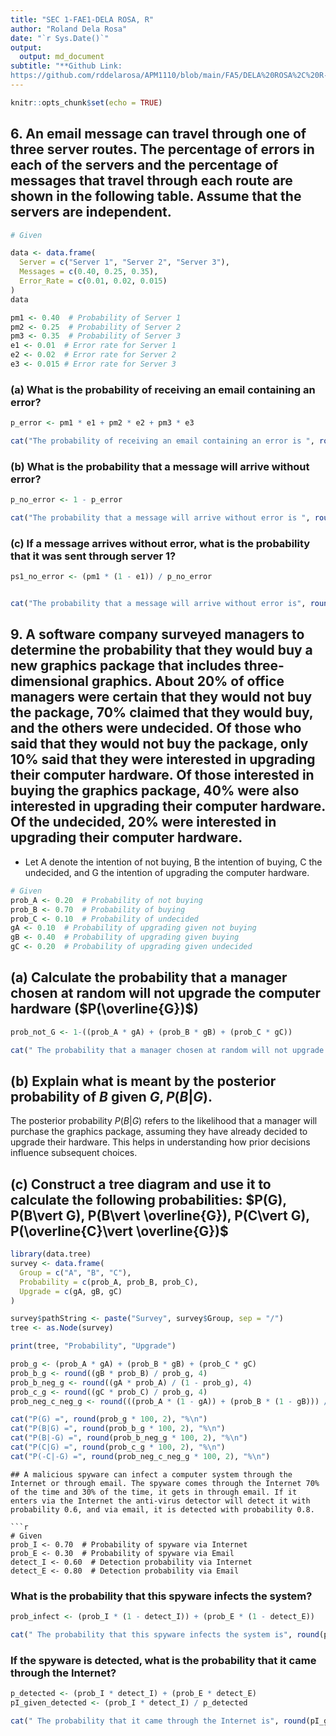 ---
title: "SEC 1-FAE1-DELA ROSA, R"
author: "Roland Dela Rosa"
date: "`r Sys.Date()`"
output:
  output: md_document
subtitle: "**Github Link: 
https://github.com/rddelarosa/APM1110/blob/main/FA5/DELA%20ROSA%2C%20R-FA5.Rmd**"
---

```{r setup, include=FALSE}
knitr::opts_chunk$set(echo = TRUE)
```

## 6. An email message can travel through one of three server routes. The percentage of errors in each of the servers and the percentage of messages that travel through each route are shown in the following table. Assume that the servers are independent.

```{r}
# Given

data <- data.frame(
  Server = c("Server 1", "Server 2", "Server 3"),
  Messages = c(0.40, 0.25, 0.35),
  Error_Rate = c(0.01, 0.02, 0.015)
)
data

pm1 <- 0.40  # Probability of Server 1
pm2 <- 0.25  # Probability of Server 2
pm3 <- 0.35  # Probability of Server 3
e1 <- 0.01  # Error rate for Server 1
e2 <- 0.02  # Error rate for Server 2
e3 <- 0.015 # Error rate for Server 3

```
### (a) What is the probability of receiving an email containing an error?
```{r}
p_error <- pm1 * e1 + pm2 * e2 + pm3 * e3

cat("The probability of receiving an email containing an error is ", round(p_error,5), "and the percentage is", round(p_error*100,2),"%." )
```

### (b) What is the probability that a message will arrive without error?

```{r}
p_no_error <- 1 - p_error

cat("The probability that a message will arrive without error is ", round(p_no_error,4), "and the percentage is", round(p_no_error*100,2),"%." )

```

### (c) If a message arrives without error, what is the probability that it was sent through server 1?

```{r}
ps1_no_error <- (pm1 * (1 - e1)) / p_no_error


cat("The probability that a message will arrive without error is", round(ps1_no_error, 4), "and the percentage is", round(ps1_no_error * 100, 2), "%.")

```

## 9. A software company surveyed managers to determine the probability that they would buy a new graphics package that includes three-dimensional graphics. About 20% of office managers were certain that they would not buy the package, 70% claimed that they would buy, and the others were undecided. Of those who said that they would not buy the package, only 10% said that they were interested in upgrading their computer hardware. Of those interested in buying the graphics package, 40% were also interested in upgrading their computer hardware. Of the undecided, 20% were interested in upgrading their computer hardware.

-   Let A denote the intention of not buying, B the intention of buying, C the undecided, and G the intention of upgrading the computer hardware.


```{r}
# Given
prob_A <- 0.20  # Probability of not buying
prob_B <- 0.70  # Probability of buying
prob_C <- 0.10  # Probability of undecided
gA <- 0.10  # Probability of upgrading given not buying
gB <- 0.40  # Probability of upgrading given buying
gC <- 0.20  # Probability of upgrading given undecided
```

## (a) Calculate the probability that a manager chosen at random will not upgrade the computer hardware ($P(\overline{G})$)

```{r}
prob_not_G <- 1-((prob_A * gA) + (prob_B * gB) + (prob_C * gC))

cat(" The probability that a manager chosen at random will not upgrade the computer hardware is", round(prob_not_G, 4), "and the percentage is", round(prob_not_G * 100, 2), "%.")

```

## (b) Explain what is meant by the posterior probability of $B$ given $G, P(B\vert G)$.

The posterior probability $P(B \vert G)$ refers to the likelihood that a manager will purchase the graphics package, assuming they have already decided to upgrade their hardware. This helps in understanding how prior decisions influence subsequent choices.


## (c) Construct a tree diagram and use it to calculate the following probabilities: $P(G), P(B\vert G), P(B\vert \overline{G}), P(C\vert G), P(\overline{C}\vert \overline{G})$
```{r}
library(data.tree)
survey <- data.frame(
  Group = c("A", "B", "C"),
  Probability = c(prob_A, prob_B, prob_C),
  Upgrade = c(gA, gB, gC)
)

survey$pathString <- paste("Survey", survey$Group, sep = "/")
tree <- as.Node(survey)

print(tree, "Probability", "Upgrade")

prob_g <- (prob_A * gA) + (prob_B * gB) + (prob_C * gC)
prob_b_g <- round((gB * prob_B) / prob_g, 4)
prob_b_neg_g <- round((gA * prob_A) / (1 - prob_g), 4)
prob_c_g <- round((gC * prob_C) / prob_g, 4)
prob_neg_c_neg_g <- round(((prob_A * (1 - gA)) + (prob_B * (1 - gB))) / (1 - prob_g), 4)

cat("P(G) =", round(prob_g * 100, 2), "%\n")
cat("P(B|G) =", round(prob_b_g * 100, 2), "%\n")
cat("P(B|-G) =", round(prob_b_neg_g * 100, 2), "%\n")
cat("P(C|G) =", round(prob_c_g * 100, 2), "%\n")
cat("P(-C|-G) =", round(prob_neg_c_neg_g * 100, 2), "%\n")
```


```
## A malicious spyware can infect a computer system through the Internet or through email. The spyware comes through the Internet 70% of the time and 30% of the time, it gets in through email. If it enters via the Internet the anti-virus detector will detect it with probability 0.6, and via email, it is detected with probability 0.8.

```{r}
# Given 
prob_I <- 0.70  # Probability of spyware via Internet
prob_E <- 0.30  # Probability of spyware via Email
detect_I <- 0.60  # Detection probability via Internet
detect_E <- 0.80  # Detection probability via Email
```


### What is the probability that this spyware infects the system?
```{r}
prob_infect <- (prob_I * (1 - detect_I)) + (prob_E * (1 - detect_E))

cat(" The probability that this spyware infects the system is", round(prob_infect, 4), "and the percentage is", round(prob_infect * 100, 2), "%.")


```

### If the spyware is detected, what is the probability that it came through the Internet?
```{r}
p_detected <- (prob_I * detect_I) + (prob_E * detect_E)
pI_given_detected <- (prob_I * detect_I) / p_detected

cat(" The probability that it came through the Internet is", round(pI_given_detected, 4), "and the percentage is", round(pI_given_detected * 100, 2), "%.")
```


